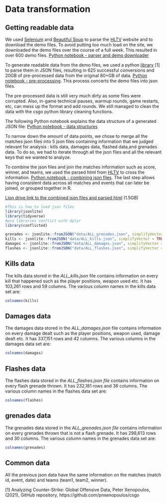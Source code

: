 # Data transformation

## Getting readable data

We used [Selenium](https://www.selenium.dev/) and [Beautiful Soup](https://www.crummy.com/software/BeautifulSoup/bs4/doc/) to parse the [HLTV](http://hltv.org) website and to download the demo files. To avoid putting too much load on the site, we downloaded the demo files over the course of a full week. This resulted in over 600 demo files. [Python notebook - parser and demo downloader](https://github.com/anhvung/csgo_pro_matches_analysis/blob/main/code/Parser%20and%20Demo%20Downloader%20.ipynb)

To generate readable data from the demo files, we used a python [library](https://github.com/pnxenopoulos/csgo) [1] to parse them in JSON files, resulting in 625 successful conversions and 20GB of pre-processed data from the original 80+GB of data. [Python notebook - pre-processing](https://github.com/anhvung/csgo_pro_matches_analysis/blob/main/code/Pre-processing.ipynb). This process concerts the demo files into json files. 

The pre-processed data is still very much dirty as some files were corrupted. Also, in-game technical pauses, warmup rounds, game restarts, etc,  can mess up the format and add rounds. We still managed to clean the data with the csgo python library cleaning functions.

The following Python notebook explains the data structure of a generated JSON file: [Python notebook - data structures](https://github.com/anhvung/csgo_pro_matches_analysis/blob/main/code/Understanding%20the%20data.ipynb)

To narrow down the amount of data points, we chose to merge all the matches json files into 5 json files containing information that we judged relevant for analysis : kills data, damages data, flashed data,and grenades data. To do so, we had to iterate through all the json files and all the relevant keys that we wanted to analyze.

To combine the json files and join the matches information such as score, winner, and teams, we used the parsed html from [HLTV](http://hltv.org) to cross the information. [Python notebook - combining json files](https://github.com/anhvung/csgo_pro_matches_analysis/blob/main/code/Combining%20data.ipynb). The last step allows having consistent data across all matches and events that can later be joined, or grouped together in R.


[Lion drive link to the combined json files and parsed html](https://drive.google.com/drive/folders/1R86RveRkboHe123dH0ieMpk8U_hgZ6qH?usp=sharing) (1.5GB)



```r
#This is how to load json files 
library(jsonlite)
library(tidyverse)
#pca libraries conflict with dplyr
library(conflicted)

grenades <- jsonlite::fromJSON("data/ALL_grenades.json", simplifyVector = TRUE)
kills <- jsonlite::fromJSON("data/ALL_kills.json", simplifyVector = TRUE)
damages <- jsonlite::fromJSON("data/ALL_damages.json", simplifyVector = TRUE)
flashes <- jsonlite::fromJSON("data/ALL_flashes.json", simplifyVector = TRUE)

```

## Kills data


The kills data stored in the *ALL_kills.json* file contains information on every kill that happened such as the player positions, weapon used etc. It has 103,261 rows and 59 columns.
The various column names in the kills data set are:

```r
colnames(kills)
```


## Damages data


 

The damages data stored in the *ALL_damages.json* file contains information on every damage dealt such as the player positions, weapon used, damage dealt etc. It has 337,151 rows and 42 columns.
The various columns in the damages data set are:
```r
colnames(damages)
```


## Flashes data


The flashes data stored in the *ALL_flashes.json file* contains information on every flash grenade thrown. It has 232,181 rows and 36 columns.
The various column names in the flashes data set are: 
```r
colnames(flashes)
```


## grenades data

The grenades data stored in the *ALL_grenades.json file* contains information on every grenades thrown that is not a flash grenade. It has 298,613 rows and 30 columns.
The various column names in the grenades data set are: 

```r
colnames(grenades)
```


## Common data

All the previous json data have the same information on the matches (match id, event, date) and teams (team1, team2, winner).



[1] Analyzing Counter-Strike: Global Offensive Data, Peter Xenopoulos, (2021), GitHub repository, https://github.com/pnxenopoulos/csgo
